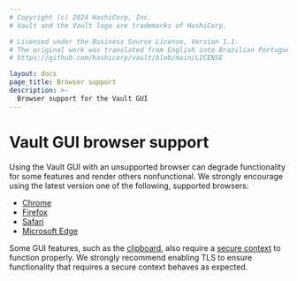 ```yaml
---
# Copyright (c) 2024 HashiCorp, Inc.
# Vault and the Vault logo are trademarks of HashiCorp.

# Licensed under the Business Source License, Version 1.1.
# The original work was translated from English into Brazilian Portuguese.
# https://github.com/hashicorp/vault/blob/main/LICENSE

layout: docs
page_title: Browser support
description: >-
  Browser support for the Vault GUI
---
```


# Vault GUI browser support

Using the Vault GUI with an unsupported browser can degrade functionality for
some features and render others nonfunctional. We strongly encourage using the
latest version one of the following, supported browsers:

- [Chrome](https://www.google.com/chrome)
- [Firefox](https://www.mozilla.org/firefox)
- [Safari](https://www.apple.com/safari)
- [Microsoft Edge](https://www.microsoft.com/edge)

Some GUI features, such as the
[clipboard](https://developer.mozilla.org/en-US/docs/Web/API/Clipboard), also
require a [secure context](https://developer.mozilla.org/en-US/docs/Web/Security/Secure_Contexts)
to function properly. We strongly recommend enabling TLS to ensure functionality
that requires a secure context behaves as expected.

